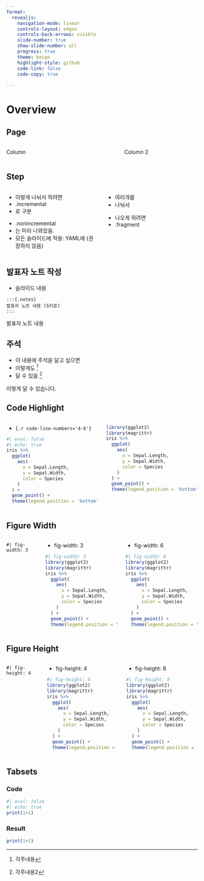 ```yaml
---
format: 
  revealjs:
    navigation-mode: linear
    controls-layout: edges
    controls-back-arrows: visible
    slide-number: true
    show-slide-number: all
    progress: true
    theme: beige
    highlight-style: github
    code-link: false
    code-copy: true
    
---
```


# Overview

## Page

::: {.columns .pv4}
::: {.column width="60%"}

Column

:::

::: {.column .tc .pv5 .relative width="40%"}

Column 2

:::
:::

## Step 

::: {.columns .pv4}

::: {.column width="50%"}

:::{.incremental}
- 이렇게 나눠서 하려면
- [.incremental]{.b .blue}
- 로 구분
:::

:::{.nonincremental}
- [.nonincremental]{.b .blue}
- 는 미리 나와있음.
- 모든 슬라이드에 적용: YAML에 ([권장하지 않음]{.b .green})
:::

:::

::: {.column .tc .pv5 width="50%"}

:::{.fragment}
- 여러개를 
- 나눠서 
:::

:::{.fragment}
- 나오게 하려면
- [.fragment]{.b .blue}
:::

:::

:::

## 발표자 노트 작성 {.smaller}

- 슬라이드 내용

``` 
:::{.notes}
발표자 노트 내용 (S키로)
:::
```

:::{.notes}
발표자 노트 내용
:::

## 주석 {.smaller}

- 이 내용에 주석을 달고 싶으면
- 이렇게도 ^[각주내용]
- 달 수 있음 ^[각주내용2]

::: aside
이렇게 달 수 있습니다.
:::

## Code Highlight {.smaller}

::: {.columns}

::: {.column width="50%"}

- `{.r code-line-numbers='4-6'}`

```.r
#| eval: false
#| echo: true
iris %>% 
  ggplot(
    aes(
      x = Sepal.Length, 
      y = Sepal.Width, 
      color = Species
    )
  ) + 
  geom_point() + 
  theme(legend.position = 'bottom')
```

:::

::: {.column width="50%"}

```r
library(ggplot2)
library(magrittr)
iris %>% 
  ggplot(
    aes(
      x = Sepal.Length, 
      y = Sepal.Width, 
      color = Species
    )
  ) + 
  geom_point() + 
  theme(legend.position = 'bottom')
```
:::

:::

## Figure Width {.smaller}

::: {.columns}

```
#| fig-width: 3
```

::: {.column width="50%"}

- [fig-width: 3]{.b .blue}
```r
#| fig-width: 3
library(ggplot2)
library(magrittr)
iris %>% 
  ggplot(
    aes(
      x = Sepal.Length, 
      y = Sepal.Width, 
      color = Species
    )
  ) + 
  geom_point() + 
  theme(legend.position = 'bottom')
```

:::

::: {.column width="50%"}

- [fig-width: 6]{.b .blue}
```r
#| fig-width: 6
library(ggplot2)
library(magrittr)
iris %>% 
  ggplot(
    aes(
      x = Sepal.Length, 
      y = Sepal.Width, 
      color = Species
    )
  ) + 
  geom_point() + 
  theme(legend.position = 'bottom')
```

:::

:::

## Figure Height {.smaller}

::: {.columns}

```
#| fig-height: 4
```

::: {.column width="50%"}

- [fig-height: 4]{.b .blue}
```r
#| fig-height: 4
library(ggplot2)
library(magrittr)
iris %>% 
  ggplot(
    aes(
      x = Sepal.Length, 
      y = Sepal.Width, 
      color = Species
    )
  ) + 
  geom_point() + 
  theme(legend.position = 'bottom')
```

:::

::: {.column width="50%"}

- [fig-height: 8]{.b .blue}
```r
#| fig-height: 8
library(ggplot2)
library(magrittr)
iris %>% 
  ggplot(
    aes(
      x = Sepal.Length, 
      y = Sepal.Width, 
      color = Species
    )
  ) + 
  geom_point() + 
  theme(legend.position = 'bottom')
```

:::

:::

## Tabsets {.smaller}

::: {.panel-tabset}

### Code
```r
#| eval: false
#| echo: true
print(1+1)
```

### Result
```r
print(1+1)
```

:::

